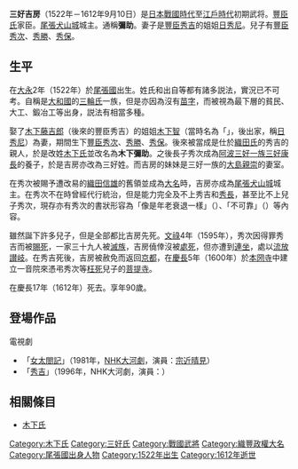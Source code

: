 {{unreferenced|time=2015-01-17T08:50:32+00:00}}
{{日本武士
|名稱= 三好 吉房
|圖片名稱= 
|圖片大小= 
|圖片說明= 
|時代= [[日本戰國時代|日本戰國時代]]
|出生日期= [[大永|大永]]2年（1522年）
|出生地點= 
|逝世日期= [[慶長|慶長]]17年8月15日（1612年9月10日）
|逝世地點= 
|假名= 
|羅馬字= 
|幼名= 
|改名= 
|别名= 木下彌助、三好武藏守、三好一路
|諡号= 
|神号= 
|戒名= 建性院殿三位法印日海大居士
|洗禮名= 
|墓所= 妙惠會總墓地
|朝廷官位= 
|幕府職位= 
|主君= [[豐臣秀吉|豐臣秀吉]]
|藩= 
|氏族= [[木下氏|木下氏]]→[[三好氏|三好氏]]
|父母= 不詳
|養父= 
|養母= 
|兄弟= 
|姐妹= 妹：[[大島親崇|大島親崇]]室
|正室= [[日秀尼|日秀尼]]
|側室= 
|嗣子= [[豐臣秀次|豐臣秀次]]、[[豐臣秀勝|豐臣秀勝]]、[[豐臣秀保|豐臣秀保]]
|嗣女= 
|養子= 
|養女= 
}}
{{japanese|japanese=三好 吉房|kana=みよし よしふさ|romaji=Miyoshi Yoshifusa}}
'''三好吉房'''（1522年－1612年9月10日）是[[日本戰國時代|日本戰國時代]]至[[江戶時代|江戶時代]]初期武将。[[豐臣氏|豐臣氏]]家臣。[[尾張|尾張]][[犬山城|犬山城]]城主。通稱'''彌助'''。妻子是[[豐臣秀吉|豐臣秀吉]]的姐姐[[日秀尼|日秀尼]]。兒子有[[豐臣秀次|豐臣秀次]]、[[豐臣秀勝|秀勝]]、[[豐臣秀保|秀保]]。

== 生平 ==
在[[大永|大永]]2年（1522年）於[[尾張國|尾張國]]出生。姓氏和出自等都有諸多説法，實況已不可考。自稱是[[大和國|大和國]]的[[三輪氏|三輪氏]]一族，但是亦因為沒有[[苗字|苗字]]，而被視為最下層的貧民、大工、鍛冶工等出身，説法有相當多種。

娶了[[木下藤吉郎|木下藤吉郎]]（後來的豐臣秀吉）的姐姐[[日秀尼|木下智]]（當時名為「{{lang|ja|とも}}」，後出家，稱[[日秀尼|日秀尼]]）為妻，期間生下[[豐臣秀次|豐臣秀次]]、[[豐臣秀勝|秀勝]]、[[豐臣秀保|秀保]]。後來被當成是仕於[[織田氏|織田氏]]的秀吉的親人，於是改姓[[木下氏|木下氏]]並改名為'''木下彌助'''。之後長子秀次成為[[阿波|阿波]][[三好氏|三好一族]][[三好康長|三好康長]]的養子，於是吉房亦改為三好姓。而吉房的妹妹是三好一族的[[大島親崇|大島親崇]]的妻室。

在秀次被賜予遭改易的[[織田信雄|織田信雄]]的舊領並成為[[大名_(稱謂)|大名]]時，吉房亦成為[[尾張|尾張]][[犬山城|犬山城]]城主。在秀次不在時曾經代行統治，但是能力完全及不上秀吉和[[羽柴秀長|秀長]]，甚至比不上兒子秀次，現存亦有秀次的書狀形容為「像是年老衰退一樣」（{{lang|ja|年を取り衰えたようだ}}）、「不可靠」（{{lang|ja|頼りない}}）等內容。

雖然誕下許多兒子，但是全部都比吉房先死。[[文祿|文祿]]4年（1595年），秀次因得罪秀吉而被[[賜死|賜死]]，一家三十九人被[[滅族|滅族]]，吉房僥倖沒被[[處死|處死]]，但亦遭到[[連坐|連坐]]，處以[[流放|流放]][[讃岐|讃岐]]。在秀吉死後，吉房被赦免而返回[[京都|京都]]，在[[慶長|慶長]]5年（1600年）於[[本圀寺|本圀寺]]中建立一音院來憑弔秀次等[[枉死|枉死]]兒子的[[菩提寺|菩提寺]]。

在慶長17年（1612年）死去。享年90歲。

== 登場作品 ==
;電視劇
*「[[女太閤記|女太閤記]]」（1981年，[[NHK大河劇|NHK大河劇]]，演員：[[宗近晴見|宗近晴見]]）
*「[[秀吉_(大河劇)|秀吉]]」（1996年，NHK大河劇，演員：{{link-ja|荒川良友|ビートきよし}}）

== 相關條目 ==
*[[木下氏|木下氏]]

{{DEFAULTSORT:Miyoshi Yoshifusa}}
[[Category:木下氏|Category:木下氏]]
[[Category:三好氏|Category:三好氏]]
[[Category:戰國武將|Category:戰國武將]]
[[Category:織豐政權大名|Category:織豐政權大名]]
[[Category:尾張國出身人物|Category:尾張國出身人物]]
[[Category:1522年出生|Category:1522年出生]]
[[Category:1612年逝世|Category:1612年逝世]]